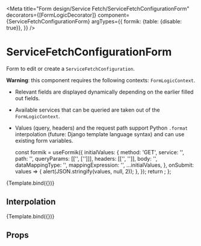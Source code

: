

<Meta
  title="Form design/Service Fetch/ServiceFetchConfigurationForm"
  decorators={[FormLogicDecorator]}
  component={ServiceFetchConfigurationForm}
  argTypes={{
    formik: {table: {disable: true}},
  }}
/>

# ServiceFetchConfigurationForm

Form to edit or create a `ServiceFetchConfiguration`.

**Warning**: this component requires the following contexts: `FormLogicContext`.

- Relevant fields are displayed dynamically depending on the earlier filled out fields.
- Available services that can be queried are taken out of the `FormLogicContext`.
- Values (query, headers) and the request path support Python `.format` interpolation (future:
  Django template language syntax) and can use existing form variables.

  const formik = useFormik({
    initialValues: {
      method: 'GET',
      service: '',
      path: '',
      queryParams: [['', ['']]],
      headers: [['', '']],
      body: '',
      dataMappingType: '',
      mappingExpression: '',
      ...initialValues,
    },
    onSubmit: values => {
      alert(JSON.stringify(values, null, 2));
    },
  });
  return <ServiceFetchConfigurationForm formik={formik} selectExisting={selectExisting} />;
};

<Canvas>
  <Story
    name="Blank"
    args={{
      availableServices: [
        {
          label: 'Service 1',
          apiRoot: 'http://foo.com/api/v1/',
          apiType: 'ORC',
        },
        {
          label: 'Service 2',
          apiRoot: 'http://bar.com/api/v1/',
          apiType: 'ORC',
        },
      ],
      selectExisting: false,
    }}
  >
    {Template.bind({})}
  </Story>
</Canvas>

## Interpolation

<Canvas>
  <Story
    name="Interpolation"
    args={{
      availableServices: [
        {
          url: 'http://foo.com/services/1',
          label: 'Service 1',
          apiRoot: 'http://foo.com/api/v1/',
          apiType: 'ORC',
        },
      ],
      selectExisting: false,
      initialValues: {
        service: 'http://foo.com/services/1',
        path: 'some/{myUserDefinedVariable}/path',
        queryParams: [
          ['bsn', ['{auth_bsn}']],
          ['fields', ['voornamen', 'geslachtsnaam']],
        ],
        headers: [
          ['X-Environment', 'env={environment}'],
          ['Api-Version', '1.3.2'],
        ],
        dataMappingType: 'jq',
        jqExpression: '._embedded.inp',
      },
    }}
  >
    {Template.bind({})}
  </Story>
</Canvas>

## Props

<ArgsTable of={ServiceFetchConfigurationForm} />
